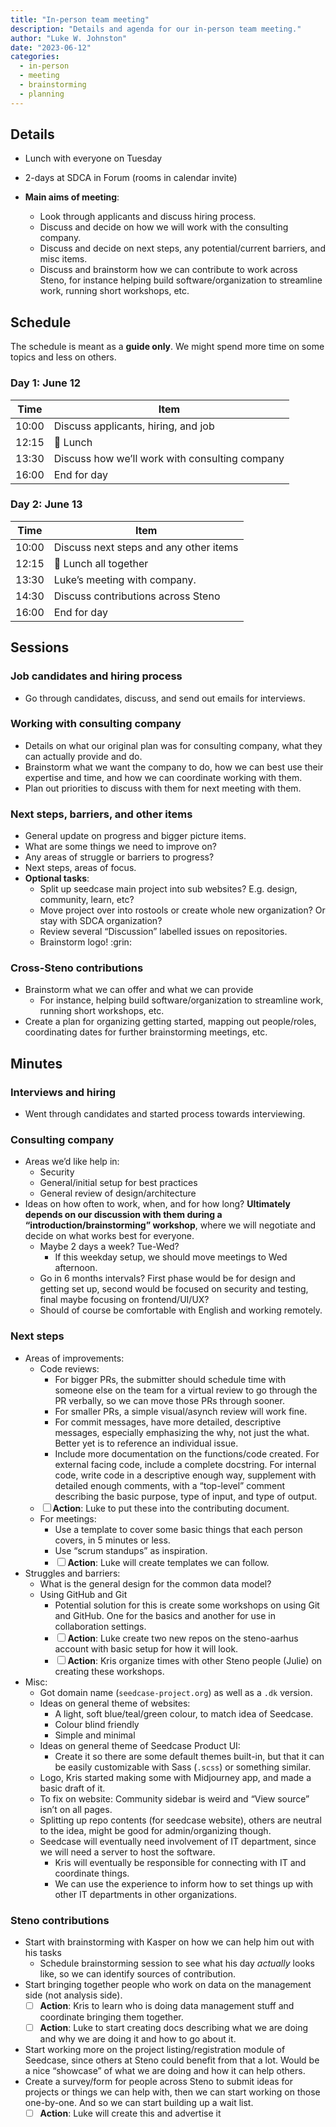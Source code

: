 ```yaml
---
title: "In-person team meeting"
description: "Details and agenda for our in-person team meeting."
author: "Luke W. Johnston"
date: "2023-06-12"
categories:
  - in-person
  - meeting
  - brainstorming
  - planning
---
```


## Details

-   Lunch with everyone on Tuesday

-   2-days at SDCA in Forum (rooms in calendar invite)

-   **Main aims of meeting**:

    -   Look through applicants and discuss hiring process.
    -   Discuss and decide on how we will work with the consulting
        company.
    -   Discuss and decide on next steps, any potential/current
        barriers, and misc items.
    -   Discuss and brainstorm how we can contribute to work across
        Steno, for instance helping build software/organization to
        streamline work, running short workshops, etc.

## Schedule

The schedule is meant as a **guide only**. We might spend more time on
some topics and less on others.

### Day 1: June 12

| Time  | Item                                           |
|-------|------------------------------------------------|
| 10:00 | Discuss applicants, hiring, and job            |
| 12:15 | 🍴 Lunch                                       |
| 13:30 | Discuss how we'll work with consulting company |
| 16:00 | End for day                                    |

### Day 2: June 13

| Time  | Item                                   |
|-------|----------------------------------------|
| 10:00 | Discuss next steps and any other items |
| 12:15 | 🍴 Lunch all together                  |
| 13:30 | Luke's meeting with company.           |
| 14:30 | Discuss contributions across Steno     |
| 16:00 | End for day                            |

## Sessions

### Job candidates and hiring process

-   Go through candidates, discuss, and send out emails for interviews.

### Working with consulting company

-   Details on what our original plan was for consulting company, what
    they can actually provide and do.
-   Brainstorm what we want the company to do, how we can best use their
    expertise and time, and how we can coordinate working with them.
-   Plan out priorities to discuss with them for next meeting with them.

### Next steps, barriers, and other items

-   General update on progress and bigger picture items.
-   What are some things we need to improve on?
-   Any areas of struggle or barriers to progress?
-   Next steps, areas of focus.
-   **Optional tasks**:
    -   Split up seedcase main project into sub websites? E.g. design,
        community, learn, etc?
    -   Move project over into rostools or create whole new
        organization? Or stay with SDCA organization?
    -   Review several "Discussion" labelled issues on repositories.
    -   Brainstorm logo! :grin:

### Cross-Steno contributions

-   Brainstorm what we can offer and what we can provide
    -   For instance, helping build software/organization to streamline
        work, running short workshops, etc.
-   Create a plan for organizing getting started, mapping out
    people/roles, coordinating dates for further brainstorming meetings,
    etc.

## Minutes

### Interviews and hiring

-   Went through candidates and started process towards interviewing.

### Consulting company

-   Areas we'd like help in:
    -   Security
    -   General/initial setup for best practices
    -   General review of design/architecture
-   Ideas on how often to work, when, and for how long? **Ultimately
    depends on our discussion with them during a
    "introduction/brainstorming" workshop**, where we will negotiate and
    decide on what works best for everyone.
    -   Maybe 2 days a week? Tue-Wed?
        -   If this weekday setup, we should move meetings to Wed
            afternoon.
    -   Go in 6 months intervals? First phase would be for design and
        getting set up, second would be focused on security and testing,
        final maybe focusing on frontend/UI/UX?
    -   Should of course be comfortable with English and working
        remotely.

### Next steps

-   Areas of improvements:
    -   Code reviews:
        -   For bigger PRs, the submitter should schedule time with
            someone else on the team for a virtual review to go through
            the PR verbally, so we can move those PRs through sooner.
        -   For smaller PRs, a simple visual/asynch review will work
            fine.
        -   For commit messages, have more detailed, descriptive
            messages, especially emphasizing the why, not just the what.
            Better yet is to reference an individual issue.
        -   Include more documentation on the functions/code created.
            For external facing code, include a complete docstring. For
            internal code, write code in a descriptive enough way,
            supplement with detailed enough comments, with a "top-level"
            comment describing the basic purpose, type of input, and
            type of output.
    -   [ ] **Action**: Luke to put these into the contributing
        document.
    -   For meetings:
        -   Use a template to cover some basic things that each person
            covers, in 5 minutes or less.
        -   Use "scrum standups" as inspiration.
        -   [ ] **Action**: Luke will create templates we can follow.
-   Struggles and barriers:
    -   What is the general design for the common data model?
    -   Using GitHub and Git
        -   Potential solution for this is create some workshops on
            using Git and GitHub. One for the basics and another for use
            in collaboration settings.
        -   [ ] **Action**: Luke create two new repos on the
            steno-aarhus account with basic setup for how it will look.
        -   [ ] **Action**: Kris organize times with other Steno people
            (Julie) on creating these workshops.
-   Misc:
    -   Got domain name (`seedcase-project.org`) as well as a `.dk`
        version.
    -   Ideas on general theme of websites:
        -   A light, soft blue/teal/green colour, to match idea of
            Seedcase.
        -   Colour blind friendly
        -   Simple and minimal
    -   Ideas on general theme of Seedcase Product UI:
        -   Create it so there are some default themes built-in, but
            that it can be easily customizable with Sass (`.scss`) or
            something similar.
    -   Logo, Kris started making some with Midjourney app, and made a
        basic draft of it.
    -   To fix on website: Community sidebar is weird and "View source"
        isn't on all pages.
    -   Splitting up repo contents (for seedcase website), others are
        neutral to the idea, might be good for admin/organizing though.
    -   Seedcase will eventually need involvement of IT department,
        since we will need a server to host the software.
        -   Kris will eventually be responsible for connecting with IT
            and coordinate things.
        -   We can use the experience to inform how to set things up
            with other IT departments in other organizations.

### Steno contributions

-   Start with brainstorming with Kasper on how we can help him out with
    his tasks
    -   Schedule brainstorming session to see what his day *actually*
        looks like, so we can identify sources of contribution.
-   Start bringing together people who work on data on the management
    side (not analysis side).
    -   [ ] **Action**: Kris to learn who is doing data management stuff
        and coordinate bringing them together.
    -   [ ] **Action**: Luke to start creating docs describing what we
        are doing and why we are doing it and how to go about it.
-   Start working more on the project listing/registration module of
    Seedcase, since others at Steno could benefit from that a lot. Would
    be a nice "showcase" of what we are doing and how it can help
    others.
-   Create a survey/form for people across Steno to submit ideas for
    projects or things we can help with, then we can start working on
    those one-by-one. And so we can start building up a wait list.
    -   [ ] **Action**: Luke will create this and advertise it


